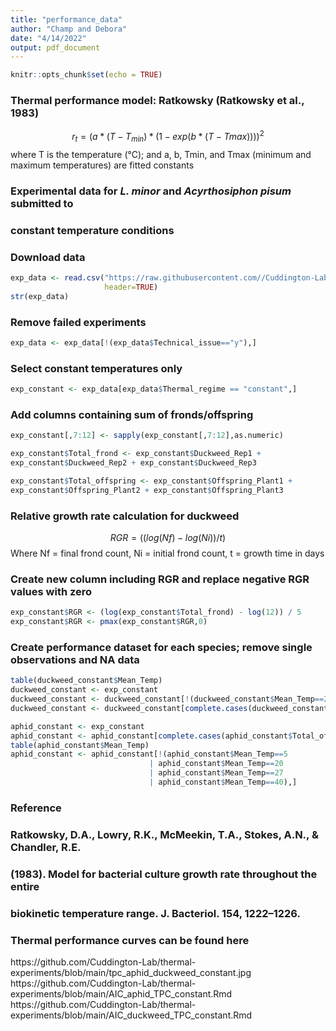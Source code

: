 ---
title: "performance_data"
author: "Champ and Debora"
date: "4/14/2022"
output: pdf_document
---

```{r setup, include=FALSE}
knitr::opts_chunk$set(echo = TRUE)
```
### Thermal performance model: Ratkowsky (Ratkowsky et al., 1983)
$$ r_t  = (a*(T- T_{min})*(1-exp(b*(T-T{max}))))^2 $$
where T is the temperature (°C); and a, b, Tmin, and Tmax (minimum and maximum temperatures) are fitted constants

### Experimental data for *L. minor* and *Acyrthosiphon pisum* submitted to
### constant temperature conditions

### Download data
```{r}
exp_data <- read.csv("https://raw.githubusercontent.com//Cuddington-Lab/thermal-experiments/main/full_experimental_data.csv",
                     header=TRUE)
str(exp_data)
```

### Remove failed experiments
```{r}
exp_data <- exp_data[!(exp_data$Technical_issue=="y"),]
```

### Select constant temperatures only
```{r}
exp_constant <- exp_data[exp_data$Thermal_regime == "constant",]
```

### Add columns containing sum of fronds/offspring
```{r warning=FALSE}
exp_constant[,7:12] <- sapply(exp_constant[,7:12],as.numeric)

exp_constant$Total_frond <- exp_constant$Duckweed_Rep1 + 
exp_constant$Duckweed_Rep2 + exp_constant$Duckweed_Rep3

exp_constant$Total_offspring <- exp_constant$Offspring_Plant1 + 
exp_constant$Offspring_Plant2 + exp_constant$Offspring_Plant3
```

### Relative growth rate calculation for duckweed
$$ RGR = ((log(Nf)-log(Ni))/t) $$
Where Nf = final frond count, Ni = initial frond count, t = growth time in days
  
### Create new column including RGR and replace negative RGR values with zero
```{r}
exp_constant$RGR <- (log(exp_constant$Total_frond) - log(12)) / 5
exp_constant$RGR <- pmax(exp_constant$RGR,0)
```

### Create performance dataset for each species; remove single observations and NA data
```{r}
table(duckweed_constant$Mean_Temp)
duckweed_constant <- exp_constant
duckweed_constant <- duckweed_constant[!(duckweed_constant$Mean_Temp==27 | duckweed_constant$Mean_Temp==30),]
duckweed_constant <- duckweed_constant[complete.cases(duckweed_constant$Total_frond),]

aphid_constant <- exp_constant
aphid_constant <- aphid_constant[complete.cases(aphid_constant$Total_offspring),]
table(aphid_constant$Mean_Temp)
aphid_constant <- aphid_constant[!(aphid_constant$Mean_Temp==5
                               | aphid_constant$Mean_Temp==20
                               | aphid_constant$Mean_Temp==27 
                               | aphid_constant$Mean_Temp==40),]
```

### Reference
### Ratkowsky, D.A., Lowry, R.K., McMeekin, T.A., Stokes, A.N., & Chandler, R.E. 
### (1983). Model for bacterial culture growth rate throughout the entire 
### biokinetic temperature range. J. Bacteriol. 154, 1222–1226.

### Thermal performance curves can be found here
https://github.com/Cuddington-Lab/thermal-experiments/blob/main/tpc_aphid_duckweed_constant.jpg
https://github.com/Cuddington-Lab/thermal-experiments/blob/main/AIC_aphid_TPC_constant.Rmd
https://github.com/Cuddington-Lab/thermal-experiments/blob/main/AIC_duckweed_TPC_constant.Rmd
